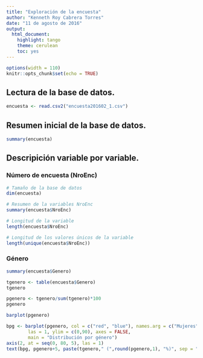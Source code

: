 ```yaml
---
title: "Exploración de la encuesta"
author: "Kenneth Roy Cabrera Torres"
date: "11 de agosto de 2016"
output: 
  html_document: 
    highlight: tango
    theme: cerulean
    toc: yes
---
```


```r
options(width = 110)
knitr::opts_chunk$set(echo = TRUE)
```

## Lectura de la base de datos.
```r
encuesta <- read.csv2("encuesta201602_1.csv")
```

## Resumen inicial de la base de datos.
```r
summary(encuesta)
```

## Descripición variable por variable.

### Número de encuesta (NroEnc)
```r
# Tamaño de la base de datos
dim(encuesta)

# Resumen de la variables NroEnc
summary(encuesta$NroEnc)

# Longitud de la variable
length(encuesta$NroEnc)

# Longitud de los valores únicos de la variable
length(unique(encuesta$NroEnc))
```

### Género
```r
summary(encuesta$Genero)

tgenero <- table(encuesta$Genero)
tgenero

pgenero <- tgenero/sum(tgenero)*100
pgenero

barplot(pgenero)

bpg <- barplot(pgenero, col = c("red", "blue"), names.arg = c("Mujeres", "Hombres"),
        las = 1, ylim = c(0,90), axes = FALSE,
        main = "Distribución por género")
axis(2, at = seq(0, 80, 5), las = 1)
text(bpg, pgenero+5, paste(tgenero," (",round(pgenero,1), "%)", sep = ""))
```


